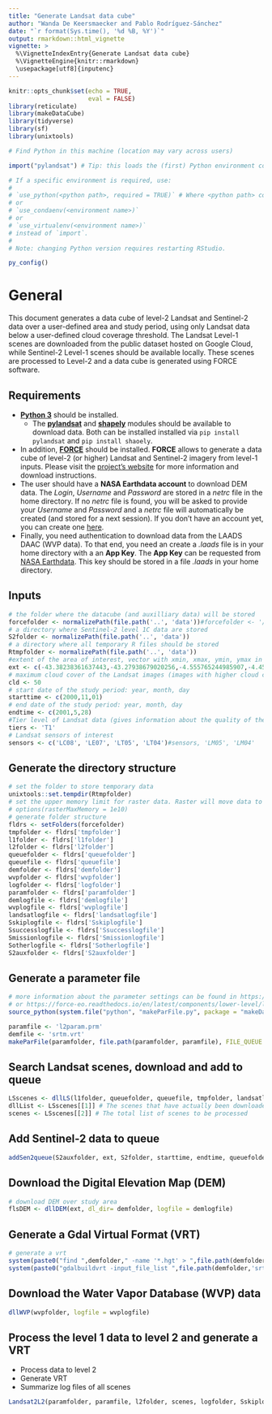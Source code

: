 ```yaml
---
title: "Generate Landsat data cube"
author: "Wanda De Keersmaecker and Pablo Rodríguez-Sánchez"
date: "`r format(Sys.time(), '%d %B, %Y')`"
output: rmarkdown::html_vignette
vignette: >
  %\VignetteIndexEntry{Generate Landsat data cube}
  %\VignetteEngine{knitr::rmarkdown}
  \usepackage[utf8]{inputenc}
---
```


```r
knitr::opts_chunk$set(echo = TRUE, 
                      eval = FALSE)
library(reticulate)
library(makeDataCube)
library(tidyverse)
library(sf)
library(unixtools)
```

```r
# Find Python in this machine (location may vary across users)

import("pylandsat") # Tip: this loads the (first) Python environment containing pylandsat (installed via `pip install pylandsat`). 

# If a specific environment is required, use: 
#
# `use_python(<python path>, required = TRUE)` # Where <python path> could be, for instance, "anaconda3/bin/python"
# or
# `use_condaenv(<environment name>)`
# or
# `use_virtualenv(<environment name>)`
# instead of `import`.
#
# Note: changing Python version requires restarting RStudio.

py_config()
```

# General
This document generates a data cube of level-2 Landsat and Sentinel-2 data over a user-defined area and study period, using only Landsat data below a user-defined cloud coverage threshold. The Landsat Level-1 scenes are downloaded from the public dataset hosted on Google Cloud, while Sentinel-2 Level-1 scenes should be available locally. These scenes are processed to Level-2 and a data cube is generated using FORCE software.

## Requirements
- [**Python 3**](https://www.python.org/downloads/) should be installed.
  - The [**pylandsat**](https://pypi.org/project/pylandsat/) and [**shapely**](https://pypi.org/project/Shapely/) modules should be available to download data. Both can be installed installed via `pip install pylandsat` and `pip install shaoely`.
- In addition, [**FORCE**](https://github.com/davidfrantz/force) should be installed. **FORCE** allows to generate a data cube of level-2 (or higher) Landsat and Sentinel-2 imagery from level-1 inputs. Please visit the [project's website](https://github.com/davidfrantz/force) for more information and download instructions. 
- The user should have a **NASA Earthdata account** to download DEM data. The _Login_, _Username_ and _Password_ are stored in a _netrc_ file in the home directory. If no _netrc_ file is found, you will be asked to provide your _Username_ and _Password_ and a _netrc_ file will automatically be created (and stored for a next session). If you don't have an account yet, you can create one [here](https://urs.earthdata.nasa.gov).
- Finally, you need authentication to download data from the LAADS DAAC (WVP data). To that end, you need an create a _.laads_ file is in your home directory with a an **App Key**. The **App Key** can be requested from [NASA Earthdata](https://ladsweb.modaps.eosdis.nasa.gov/tools-and-services/data-download-scripts/#requesting). This key should be stored in a file _.laads_ in your home directory.

## Inputs

```r
# the folder where the datacube (and auxilliary data) will be stored
forcefolder <- normalizePath(file.path('..', 'data'))#forcefolder <- '/home/wanda/Documents/data/force'
# a directory where Sentinel-2 level 1C data are stored
S2folder <- normalizePath(file.path('..', 'data'))
# a directory where all temporary R files should be stored
Rtmpfolder <- normalizePath(file.path('..', 'data'))
#extent of the area of interest, vector with xmin, xmax, ymin, ymax in degrees
ext <- c(-43.38238361637443,-43.27938679020256,-4.555765244985907,-4.451717415449725)
# maximum cloud cover of the Landsat images (images with higher cloud cover will not be downloaded)
cld <- 50 
# start date of the study period: year, month, day
starttime <- c(2000,11,01)
# end date of the study period: year, month, day
endtime <- c(2001,5,28)
#Tier level of Landsat data (gives information about the quality of the data)
tiers <- 'T1'
# Landsat sensors of interest
sensors <- c('LC08', 'LE07', 'LT05', 'LT04')#sensors, 'LM05', 'LM04'
```

## Generate the directory structure

```r
# set the folder to store temporary data
unixtools::set.tempdir(Rtmpfolder)
# set the upper memory limit for raster data. Raster will move data to disk if it exceeds the upper limit (defaults to 100MB). 
# options(rasterMaxMemory = 1e10)
# generate folder structure
fldrs <- setFolders(forcefolder)
tmpfolder <- fldrs['tmpfolder']
l1folder <- fldrs['l1folder']
l2folder <- fldrs['l2folder']
queuefolder <- fldrs['queuefolder']
queuefile <- fldrs['queuefile']
demfolder <- fldrs['demfolder']
wvpfolder <- fldrs['wvpfolder']
logfolder <- fldrs['logfolder']
paramfolder <- fldrs['paramfolder']
demlogfile <- fldrs['demlogfile']
wvplogfile <- fldrs['wvplogfile']
landsatlogfile <- fldrs['landsatlogfile']
Sskiplogfile <- fldrs['Sskiplogfile']
Ssuccesslogfile <- fldrs['Ssuccesslogfile']
Smissionlogfile <- fldrs['Smissionlogfile']
Sotherlogfile <- fldrs['Sotherlogfile']
S2auxfolder <- fldrs['S2auxfolder']
```

## Generate a parameter file

```r
# more information about the parameter settings can be found in https://davidfrantz.github.io/tutorials/force-ard/l2-ard/
# or https://force-eo.readthedocs.io/en/latest/components/lower-level/level2/param.html
source_python(system.file("python", "makeParFile.py", package = "makeDataCube"))

paramfile <- 'l2param.prm'
demfile <- 'srtm.vrt'
makeParFile(paramfolder, file.path(paramfolder, paramfile), FILE_QUEUE = file.path(queuefolder, queuefile), DIR_LEVEL2 = l2folder, DIR_LOG = logfolder, DIR_TEMP = tmpfolder, FILE_DEM = file.path(demfolder, demfile), ORIGIN_LON = '-90', ORIGIN_LAT = '60', RESAMPLING = 'NN', DIR_WVPLUT = wvpfolder, RES_MERGE = 'REGRESSION',  NPROC = '1', NTHREAD = '1', DELAY = '10', OUTPUT_DST = 'TRUE',  OUTPUT_VZN = 'TRUE', OUTPUT_HOT = 'TRUE', OUTPUT_OVV = 'TRUE', DEM_NODATA= '-32768',TILE_SIZE = '3000',BLOCK_SIZE = '300')
```
 
## Search Landsat scenes, download and add to queue

```r
LSscenes <- dllLS(l1folder, queuefolder, queuefile, tmpfolder, landsatlogfile, ext, starttime, endtime, sensors, tiers, cld)
dllList <- LSscenes[[1]] # The scenes that have actually been downloaded in this execution
scenes <- LSscenes[[2]] # The total list of scenes to be processed
```

## Add Sentinel-2 data to queue

```r
addSen2queue(S2auxfolder, ext, S2folder, starttime, endtime, queuefolder, queuefile, l1folder)
```

## Download the Digital Elevation Map (DEM)

```r
# download DEM over study area
flsDEM <- dllDEM(ext, dl_dir= demfolder, logfile = demlogfile)

```

## Generate a Gdal Virtual Format (VRT)

```r
# generate a vrt
system(paste0("find ",demfolder," -name '*.hgt' > ",file.path(demfolder,'srtm.txt')), intern = TRUE, ignore.stderr = TRUE)
system(paste0("gdalbuildvrt -input_file_list ",file.path(demfolder,'srtm.txt')," ",file.path(demfolder,'srtm.vrt')))
```

## Download the Water Vapor Database (WVP) data
```r
dllWVP(wvpfolder, logfile = wvplogfile)
```

## Process the level 1 data to level 2 and generate a VRT

- Process data to level 2
- Generate VRT
- Summarize log files of all scenes

```r
Landsat2L2(paramfolder, paramfile, l2folder, scenes, logfolder, Sskiplogfile, Ssuccesslogfile, Smissionlogfile, Sotherlogfile)
```


